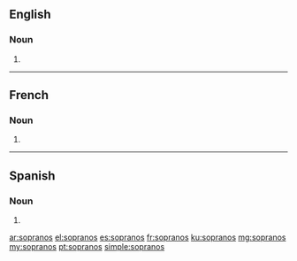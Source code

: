 ==English==

===Noun===
{{head|en|noun plural form}}

# {{plural of|soprano|lang=en}}

----

==French==

===Noun===
{{head|fr|noun plural form|g=?}}

# {{plural of|soprano|lang=fr}}

----

==Spanish==

===Noun===
{{head|es|noun plural form}}

# {{plural of|soprano|lang=es}}

[[ar:sopranos]]
[[el:sopranos]]
[[es:sopranos]]
[[fr:sopranos]]
[[ku:sopranos]]
[[mg:sopranos]]
[[my:sopranos]]
[[pt:sopranos]]
[[simple:sopranos]]